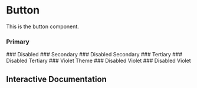 

<Meta of={Story} />

# Button

This is the button component.

### Primary
<Canvas of={Story.Primary} />
### Disabled
<Canvas of={Story.Disabled} />
### Secondary
<Canvas of={Story.Secondary} />
### Disabled Secondary
<Canvas of={Story.SecondaryDisabled} />
### Tertiary
<Canvas of={Story.Tertiary} />
### Disabled Tertiary
<Canvas of={Story.TertiaryDisabled} />
### Violet Theme
<Canvas of={Story.Violet} />
### Disabled Violet
<Canvas of={Story.VioletSecondary} />
### Disabled Violet
<Canvas of={Story.VioletTertiary} />

## Interactive Documentation
<Primary />
<Controls />


